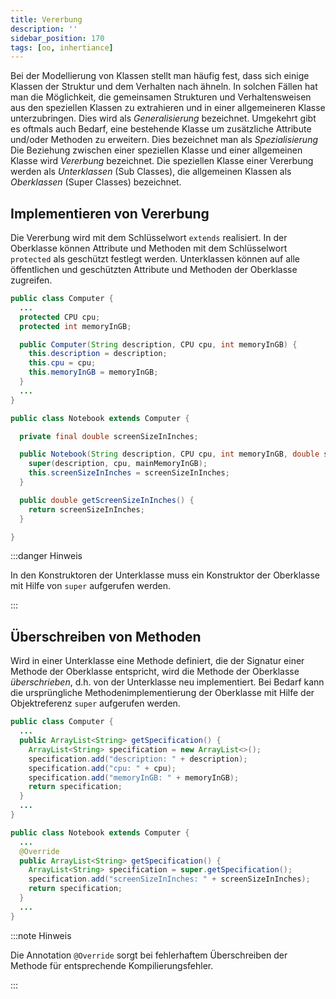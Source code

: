 ```yaml
---
title: Vererbung
description: ''
sidebar_position: 170
tags: [oo, inhertiance]
---
```



Bei der Modellierung von Klassen stellt man häufig fest, dass sich einige
Klassen der Struktur und dem Verhalten nach ähneln. In solchen Fällen hat man
die Möglichkeit, die gemeinsamen Strukturen und Verhaltensweisen aus den
speziellen Klassen zu extrahieren und in einer allgemeineren Klasse
unterzubringen. Dies wird als _Generalisierung_ bezeichnet. Umgekehrt gibt es
oftmals auch Bedarf, eine bestehende Klasse um zusätzliche Attribute und/oder
Methoden zu erweitern. Dies bezeichnet man als _Spezialisierung_ Die Beziehung
zwischen einer speziellen Klasse und einer allgemeinen Klasse wird _Vererbung_
bezeichnet. Die speziellen Klasse einer Vererbung werden als _Unterklassen_ (Sub
Classes), die allgemeinen Klassen als _Oberklassen_ (Super Classes) bezeichnet.

## Implementieren von Vererbung

Die Vererbung wird mit dem Schlüsselwort `extends` realisiert. In der Oberklasse
können Attribute und Methoden mit dem Schlüsselwort `protected` als geschützt
festlegt werden. Unterklassen können auf alle öffentlichen und geschützten
Attribute und Methoden der Oberklasse zugreifen.

<Tabs>
  <TabItem value="a" label="Oberklasse" default>

```java title="Computer.java (Auszug)" showLineNumbers
public class Computer {
  ...
  protected CPU cpu;
  protected int memoryInGB;

  public Computer(String description, CPU cpu, int memoryInGB) {
    this.description = description;
    this.cpu = cpu;
    this.memoryInGB = memoryInGB;
  }
  ...
}
```

  </TabItem>
  <TabItem value="b" label="Unterklasse">

```java title="Notebook.java" showLineNumbers
public class Notebook extends Computer {

  private final double screenSizeInInches;

  public Notebook(String description, CPU cpu, int memoryInGB, double screenSizeInInches) {
    super(description, cpu, mainMemoryInGB);
    this.screenSizeInInches = screenSizeInInches;
  }

  public double getScreenSizeInInches() {
    return screenSizeInInches;
  }

}
```

  </TabItem>
</Tabs>

:::danger Hinweis

In den Konstruktoren der Unterklasse muss ein Konstruktor der Oberklasse mit
Hilfe von `super` aufgerufen werden.

:::

## Überschreiben von Methoden

Wird in einer Unterklasse eine Methode definiert, die der Signatur einer Methode
der Oberklasse entspricht, wird die Methode der Oberklasse _überschrieben_, d.h.
von der Unterklasse neu implementiert. Bei Bedarf kann die ursprüngliche
Methodenimplementierung der Oberklasse mit Hilfe der Objektreferenz `super`
aufgerufen werden.

<Tabs>
  <TabItem value="a" label="Oberklasse" default>

```java title="Computer.java (Auszug)" showLineNumbers
public class Computer {
  ...
  public ArrayList<String> getSpecification() {
    ArrayList<String> specification = new ArrayList<>();
    specification.add("description: " + description);
    specification.add("cpu: " + cpu);
    specification.add("memoryInGB: " + memoryInGB);
    return specification;
  }
  ...
}
```

  </TabItem>
  <TabItem value="b" label="Unterklasse">

```java title="Notebook.java (Auszug)" showLineNumbers
public class Notebook extends Computer {
  ...
  @Override
  public ArrayList<String> getSpecification() {
    ArrayList<String> specification = super.getSpecification();
    specification.add("screenSizeInInches: " + screenSizeInInches);
    return specification;
  }
  ...
}
```

  </TabItem>
</Tabs>

:::note Hinweis

Die Annotation `@Override` sorgt bei fehlerhaftem Überschreiben der Methode für
entsprechende Kompilierungsfehler.

:::
